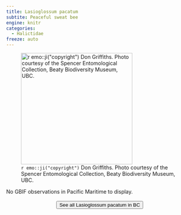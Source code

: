 ```yaml
---
title: Lasioglossum pacatum
subtite: Peaceful sweat bee
engine: knitr
categories:
  - Halictidae
freeze: auto
---
```

![`r emo::ji("copyright")` Don Griffiths. Photo courtesy of the Spencer Entomological Collection, Beaty Biodiversity Museum, UBC.](https://www.zoology.ubc.ca/entomology/main/Hymenoptera/Halictidae/Lasioglossum%20pacatum%20female%20(3lateral)%20.jpg){height=300}



No GBIF observations in Pacific Maritime to display.
<br><br>
<center>


<a href="https://www.zoology.ubc.ca/entomology/main/Hymenoptera/Halictidae/Lasioglossum%20pacatum.php"><button type="button" class="btn btn-secondary">See all Lasioglossum pacatum in BC <i class="fa-solid fa-arrow-up-right-from-square"></i> </button></a>
</center>
